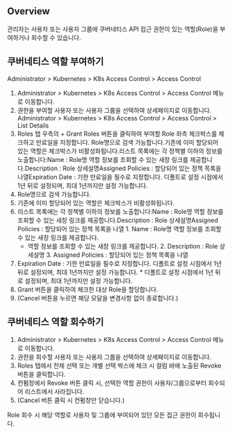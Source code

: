 ## Overview
관리자는 사용자 또는 사용자 그룹에 쿠버네티스 API 접근 권한이 있는 역할(Role)을 부여하거나 회수할 수 있습니다. 

## 쿠버네티스 역할 부여하기 
Administrator > Kubernetes > K8s Access Control > Access Control

1. Administrator > Kubernetes > K8s Access Control > Access Control 메뉴로 이동합니다. 
2. 권한을 부여할 사용자 또는 사용자 그룹을 선택하여 상세페이지로 이동합니다. Administrator > Kubernetes > K8s Access Control > Access Control > List Details
3. Roles 탭 우측의 + Grant Roles 버튼을 클릭하여 부여할 Role 좌측 체크박스를 체크하고 만료일을 지정합니다. Role명으로 검색 가능합니다.기존에 이미 할당되어 있는 역할은 체크박스가 비활성화됩니다.리스트 목록에는 각 정책별 이하의 정보를 노출합니다:Name : Role명 역할 정보를 조회할 수 있는 새창 링크를 제공합니다.Description : Role 상세설명Assigned Policies : 할당되어 있는 정책 목록을 나열Expiration Date : 기한 만료일을 필수로 지정합니다. 디폴트로 설정 시점에서 1년 뒤로 설정되며, 최대 1년까지만 설정 가능합니다. 
  1. Role명으로 검색 가능합니다.
  2. 기존에 이미 할당되어 있는 역할은 체크박스가 비활성화됩니다.
  3. 리스트 목록에는 각 정책별 이하의 정보를 노출합니다:Name : Role명 역할 정보를 조회할 수 있는 새창 링크를 제공합니다.Description : Role 상세설명Assigned Policies : 할당되어 있는 정책 목록을 나열
    1. Name : Role명 역할 정보를 조회할 수 있는 새창 링크를 제공합니다.
      * 역할 정보를 조회할 수 있는 새창 링크를 제공합니다.
    2. Description : Role 상세설명
    3. Assigned Policies : 할당되어 있는 정책 목록을 나열
  4. Expiration Date : 기한 만료일을 필수로 지정합니다. 디폴트로 설정 시점에서 1년 뒤로 설정되며, 최대 1년까지만 설정 가능합니다. 
    * 디폴트로 설정 시점에서 1년 뒤로 설정되며, 최대 1년까지만 설정 가능합니다. 
4. Grant 버튼을 클릭하여 체크한 대상 Role을 할당합니다.
5. (Cancel 버튼을 누르면 해당 모달을 변경사항 없이 종료합니다.)

## 쿠버네티스 역할 회수하기 
1. Administrator > Kubernetes > K8s Access Control > Access Control 메뉴로 이동합니다. 
2. 권한을 회수할 사용자 또는 사용자 그룹을 선택하여 상세페이지로 이동합니다. 
3. Roles 탭에서 전체 선택 또는 개별 선택 박스에 체크 시 컬럼 바에 노출된 Revoke 버튼을 클릭합니다.
4. 컨펌창에서 Revoke 버튼 클릭 시, 선택한 역할 권한이 사용자/그룹으로부터 회수되어 리스트에서 사라집니다.
5. (Cancel 버튼 클릭 시 컨펌창만 닫습니다.)

Role 회수 시 해당 역할로 사용자 및 그룹에 부여되어 있던 모든 접근 권한이 회수됩니다.
